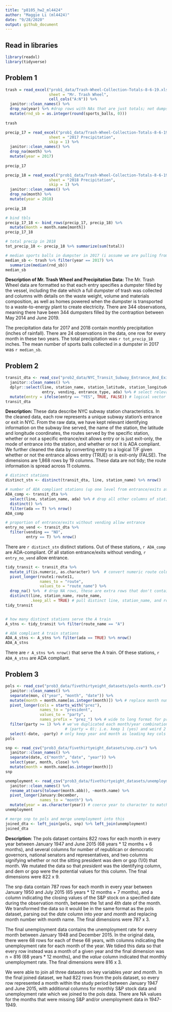 ```yaml
---
title: "p8105_hw2_ml4424"
author: "Maggie Li (ml4424)"
date: "9/28/2020"
output: github_document
---
```

## Read in libraries

```r
library(readxl)
library(tidyverse)
```


## Problem 1

```r
trash = read_excel("prob1_data/Trash-Wheel-Collection-Totals-8-6-19.xlsx", 
                   sheet = "Mr. Trash Wheel",
                   cell_cols("A:N")) %>% 
  janitor::clean_names() %>% 
  drop_na(year) %>% #drop rows with NAs that are just totals; not dumpster-specific
  mutate(rnd_sb = as.integer(round(sports_balls, 0)))
  
trash
```

```r
precip_17 = read_excel("prob1_data/Trash-Wheel-Collection-Totals-8-6-19.xlsx", 
                   sheet = "2017 Precipitation",
                   skip = 1) %>% 
  janitor::clean_names() %>% 
  drop_na(month) %>% 
  mutate(year = 2017)
  
precip_17

precip_18 = read_excel("prob1_data/Trash-Wheel-Collection-Totals-8-6-19.xlsx", 
                   sheet = "2018 Precipitation",
                   skip = 1) %>% 
  janitor::clean_names() %>% 
  drop_na(month) %>% 
  mutate(year = 2018)
  
precip_18

# bind tbls
precip_17_18 <- bind_rows(precip_17, precip_18) %>%
  mutate(month = month.name[month])
precip_17_18

# total precip in 2018
tot_precip_18 <- precip_18 %>% summarize(sum(total))

# median sports balls in dumpster in 2017 (i assume we are pulling from the rounded sports ball column)
median_sb <- trash %>% filter(year == 2017) %>%
  summarize(median(rnd_sb))
median_sb
```
**Description of Mr. Trash Wheel and Precipitation Data:** The Mr. Trash Wheel data are formatted so that each entry specifies a dumpster filled by the vessel, including the date which a full dumpster of trash was collected and columns with details on the waste weight, volume and materials composition, as well as homes powered when the dumpster is transported to a waste-to-energy plant to create electricity. There are 344 observations, meaning there have been 344 dumpsters filled by the contraption between May 2014 and June 2019.

The precipitation data for 2017 and 2018 contain monthly precipitation (inches of rainfall). There are 24 observations in the data, one row for every month in these two years. The total precipitation was `r tot_precip_18` inches. The mean number of sports balls collected in a dumpster in 2017 was `r median_sb`.


## Problem 2

```r
transit_dta <- read_csv("prob2_data/NYC_Transit_Subway_Entrance_And_Exit_Data.csv") %>% 
  janitor::clean_names() %>% 
  dplyr::select(line, station_name, station_latitude, station_longitude, starts_with("route"),
                entry, vending, entrance_type, ada) %>% # select relevant p columns
  mutate(entry = ifelse(entry == "YES", TRUE, FALSE)) # logical vector
transit_dta
```

**Description:** These data describe NYC subway station characteristics. In the cleaned data, each row represents a unique subway station's entrance or exit in NYC. From the raw data, we have kept relevant identifying information on the subway line served, the name of the station, the latitude and longitude coordinates, the routes served by the specific station, whether or not a specific entrance/exit allows entry or is just exit-only, the mode of entrance into the station, and whether or not it is ADA compliant. We further cleaned the data by converting entry to a logical T/F given whether or not the entrance allows entry (TRUE) or is exit-only (FALSE). The dimensions are 1,868 rows by 19 columns. These data are not tidy; the route information is spread across 11 columns.


```r
# distinct stations
distinct_stn <- distinct(transit_dta, line, station_name) %>% nrow()

# number of ADA compliant stations (up one level from entrance/exits at stations)
ADA_comp <- transit_dta %>% 
  select(line, station_name, ada) %>% # drop all other columns of station sublevels, only interested in station-level attributes
  distinct() %>% 
  filter(ada == T) %>% nrow()
ADA_comp

# proportion of entrance/exits without vending allow entrance
entry_no_vend <- transit_dta %>% 
  filter(vending == "NO", 
         entry == T) %>% nrow()
```

There are `r distinct_stn` distinct stations. Out of these stations, `r ADA_comp` are ADA-compliant. Of all station entrance/exits without vending, `r entry_no_vend` allow entrance.

```r
tidy_transit <- transit_dta %>% 
  mutate_if(is.numeric, as.character) %>%  # convert numeric route columns to characters to avoid errors later
  pivot_longer(route1:route11,
               names_to = "route",
               values_to = "route_name") %>%
  drop_na() %>%  # drop NA rows, these are extra rows that don't contain route at specific station entrance/exit when we tidied data
  distinct(line, station_name, route_name,
           .keep_all = TRUE) # pull distinct line, station_name, and routes at these stations
tidy_transit


# how many distinct stations serve the A train
A_stns <- tidy_transit %>% filter(route_name == "A") 

# ADA compliant A train stations
ADA_A_stns <- A_stns %>% filter(ada == TRUE) %>% nrow()
ADA_A_stns
```

There are `r A_stns %>% nrow()` that serve the A train. Of these stations, `r ADA_A_stns` are ADA compliant.

## Problem 3

```r
pols <- read_csv("prob3_data/fivethirtyeight_datasets/pols-month.csv") %>% 
  janitor::clean_names() %>% 
  separate(mon, c("year", "month", "date")) %>%
  mutate(month = month.name[as.integer(month)]) %>% # replace month number with month name
  pivot_longer(cols = starts_with("prez"),
               names_to = "president",
               values_to = "party",
               names_prefix = "prez_") %>% # wide to long format for president & party
  filter(party >= 1) %>% # we've duplicated each month/year combination, so we want to get rid of duplicates                           
                          # (party = 0); i.e. keep 1 (yes) and weird 2 values during Watergate(?)
  select(-date, -party) # only keep year and month as leading key cols
pols
```

```r
snp <- read_csv("prob3_data/fivethirtyeight_datasets/snp.csv") %>% 
  janitor::clean_names() %>% 
  separate(date, c("month", "date", "year")) %>%
  select(year, month, close) %>%
  mutate(month = month.name[as.integer(month)])
snp
```

```r
unemployment <- read_csv("prob3_data/fivethirtyeight_datasets/unemployment.csv") %>% 
  janitor::clean_names() %>%
  rename_at(vars(tolower(month.abb)), ~month.name) %>% 
  pivot_longer(January:December,
               names_to = "month") %>% 
  mutate(year = as.character(year)) # coerce year to character to match previous datasets
unemployment
```

```r
# merge snp to pols and merge unemployment into this
joined_dta <- left_join(pols, snp) %>% left_join(unemployment)
joined_dta
```

**Description**: The pols dataset contains 822 rows for each month in every year between January 1947 and June 2015 (68 years * 12 months + 6 months), and several columns for number of republican or democratic governors, national senators and representatives, and two columns signifying whether or not the sitting president was dem or gop (1/0) that month. We mutated the data so that *president* was the identifying column, and dem or gop were the potential values for this column. The final dimensions were 822 x 9.

The snp data contain 787 rows for each month in every year between January 1950 and July 2015 (65 years * 12 months + 7 months), and a column indicating the closing values of the S&P stock on a specified date during the observation month, between the 1st and 4th date of the month. We transformed the data so it would be in the same format as the pols dataset, parsing out the *date* column into *year* and *month* and replacing month number with month name. The final dimensions were 787 x 3.

The final unemployment data contains the unemployment rate for every month between January 1948 and December 2015. In the original data, there were 68 rows for each of these 68 years, with columns indicating the unemployment rate for each month of the year. We tidied this data so that every row instead was a month of a given year and the final dimension was n = 816 (68 years * 12 months), and the *value* column indicated that monthly unemployment rate. The final dimensions were 816 x 3.

We were able to join all three datasets on key variables *year* and *month*. In the final joined dataset, we had 822 rows from the pols dataset, so every row represented a month within the study period between January 1947 and June 2015, with additional columns for monthly S&P stock data and unemployment rate which we joined to the pols data. There are NA values for the months that were missing S&P and/or unemployment data in 1947-1949.
